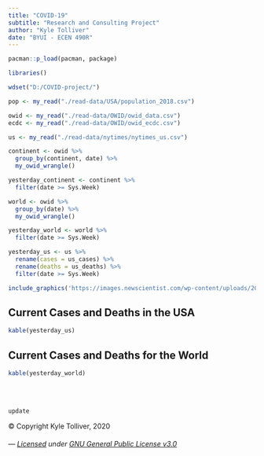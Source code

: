 ```yaml
---
title: "COVID-19"
subtitle: "Research and Consulting Project"
author: "Kyle Tolliver"
date: "BYUI - ECEN 490R"
---
```


```r
pacman::p_load(pacman, package)

libraries()

wdset("D:/COVID-project/")

pop <- my_read("./read-data/USA/population_2018.csv")

owid <- my_read("./read-data/OWID/owid_data.csv") 
ecdc <- my_read("./read-data/OWID/owid_ecdc.csv")

us <- my_read("./read-data/nytimes/nytimes_us.csv")
```

```r
continent <- owid %>% 
  group_by(continent, date) %>% 
  my_owid_wrangle()

yesterday_continent <- continent %>% 
  filter(date >= Sys.Week) 

world <- owid %>% 
  group_by(date) %>% 
  my_owid_wrangle()

yesterday_world <- world %>% 
  filter(date >= Sys.Week) 

yesterday_us <- us %>% 
  rename(cases = us_cases) %>% 
  rename(deaths = us_deaths) %>% 
  filter(date >= Sys.Week) 
```

```r
include_graphics('https://images.newscientist.com/wp-content/uploads/2020/02/11165812/c0481846-wuhan_novel_coronavirus_illustration-spl.jpg')
```

## Current Cases and Deaths in the USA

```r
kable(yesterday_us)
```

## Current Cases and Deaths for the World

```r
kable(yesterday_world)
```

<br /> <br />

```r
update
```

© Copyright Kyle Tolliver, 2020

###### *--- [Licensed](https://github.com/BYUI-COVID/BYUI-COVID.github.io/blob/master/LICENSE) under [GNU General Public License v3.0](./site_libs/LICENSE.txt) *
